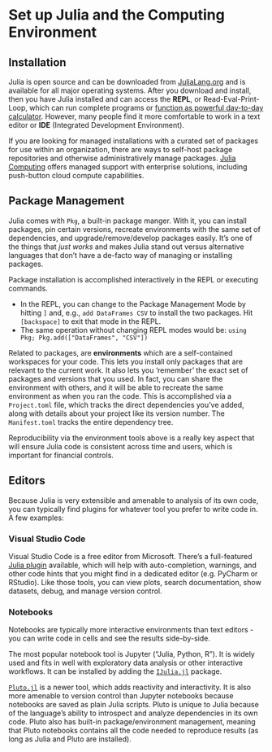 # Set up Julia and the Computing Environment


## Installation

Julia is open source and can be downloaded from [JuliaLang.org](https://JuliaLang.org) and is available for all major operating systems. After you download and install, then you have Julia installed and can access the **REPL**, or Read-Eval-Print-Loop, which can run complete programs or [function as powerful day-to-day calculator](https://krasjet.com/rnd.wlk/julia/). However, many people find it more comfortable to work in a text editor or **IDE** (Integrated Development Environment).

If you are looking for managed installations with a curated set of packages for use within an organization, there are ways to self-host package repositories and otherwise administratively manage packages. [Julia Computing](https://juliacomputing.com/) offers managed support with enterprise solutions, including push-button cloud compute capabilities.

## Package Management

Julia comes with `Pkg`, a built-in package manger. With it, you can install packages, pin certain versions, recreate environments with the same set of dependencies, and upgrade/remove/develop packages easily. It's one of the things that *just works* and makes Julia stand out versus alternative languages that don't have a de-facto way of managing or installing packages.

Package installation is accomplished interactively in the REPL or executing commands.

- In the REPL, you can change to the Package Management Mode by hitting `]` and, e.g., `add DataFrames CSV` to install the two packages. Hit `[backspace]` to exit that mode in the REPL.
- The same operation without changing REPL modes would be: `using Pkg; Pkg.add(["DataFrames", "CSV"])`

Related to packages, are **environments** which are a self-contained workspaces for your code. This lets you install only packages that are relevant to the current work. It also lets you 'remember' the exact set of packages and versions that you used. In fact, you can share the environment with others, and it will be able to recreate the same environment as when you ran the code. This is accomplished via a `Project.toml` file, which tracks the direct dependencies you've added, along with details about your project like its version number. The `Manifest.toml` tracks the entire dependency tree.

Reproducibility via the environment tools above is a really key aspect that will ensure Julia code is consistent across time and users, which is important for financial controls.

## Editors

Because Julia is very extensible and amenable to analysis of its own code, you can typically find plugins for whatever tool you prefer to write code in. A few examples:

### Visual Studio Code

Visual Studio Code is a free editor from Microsoft. There's a full-featured [Julia plugin](https://www.julia-vscode.org/) available, which will help with auto-completion, warnings, and other code hints that you might find in a dedicated editor (e.g. PyCharm or RStudio). Like those tools, you can view plots, search documentation, show datasets, debug, and manage version control.

### Notebooks

Notebooks are typically more interactive environments than text editors - you can write code in cells and see the results side-by-side.

The most popular notebook tool is Jupyter ("Julia, Python, R"). It is widely used and fits in well with exploratory data analysis or other interactive workflows. It can be installed by adding the [`IJulia.jl`](https://github.com/JuliaLang/IJulia.jl) package.

[`Pluto.jl`](https://plutojl.org/) is a newer tool, which adds reactivity and interactivity. It is also more amenable to version control than Jupyter notebooks because notebooks are saved as plain Julia scripts. Pluto is unique to Julia because of the language's ability to introspect and analyze dependencies in its own code. Pluto also has built-in package/environment management, meaning that Pluto notebooks contains all the code needed to reproduce results (as long as Julia and Pluto are installed).